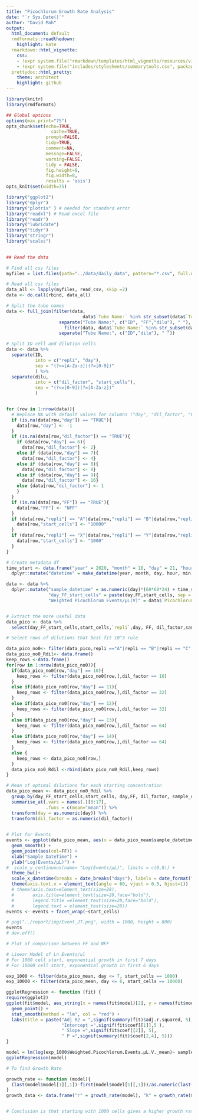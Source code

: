 ```yaml
---
title: "Picochlorum Growth Rate Analysis"
date: "`r Sys.Date()`"
author: "David Mah"
output:
  html_document: default
  rmdformats::readthedown:
    highlight: kate
  rmarkdown::html_vignette: 
    css: 
    - !expr system.file("rmarkdown/templates/html_vignette/resources/vignette.css", package = "rmarkdown")
    - !expr system.file("includes/stylesheets/summarytools.css", package = "summarytools")
  prettydoc::html_pretty:
    theme: architect
    highlight: github  
---
```



```r
library(knitr)
library(rmdformats)

## Global options
options(max.print="75")
opts_chunk$set(echo=TRUE,
	             cache=TRUE,
               prompt=FALSE,
               tidy=TRUE,
               comment=NA,
               message=FALSE,
               warning=FALSE,
               tidy = FALSE,
               fig.height=8, 
               fig.width=8,
               results = 'asis')
opts_knit$set(width=75)
```

```r
library("ggplot2")
library("dplyr")
library("plotrix" ) # needed for standard error
library("readxl") # Read excel file
library("readr") 
library("lubridate") 
library("tidyr") 
library("stringr") 
library("scales")
 
```

```r

## Read the data

# Find all csv files 
myfiles = list.files(path="../data/daily_data", pattern="*.csv", full.names=TRUE)

# Read all csv files
data_all <- lapply(myfiles, read_csv, skip =2)
data <- do.call(rbind, data_all)

# Split the tube names
data <- full_join(filter(data, 
                             data$`Tube Name:` %in% str_subset(data$`Tube Name:`, "FF") == "TRUE") %>% 
                    separate("Tube Name:", c("ID", "FF","dilu"), " "),
                      filter(data, data$`Tube Name:` %in% str_subset(data$`Tube Name:`, "FF") == "FALSE") %>% 
                    separate("Tube Name:", c("ID","dilu"), " "))

# Split ID cell and dilution cells
data <- data %>%
  separate(ID, 
           into = c("repli", "day"), 
           sep = "(?<=[A-Za-z])(?=[0-9])"
           ) %>%
  separate(dilu, 
           into = c("dil_factor", "start_cells"), 
           sep = "(?<=[0-9])(?=[A-Za-z])"
           )


for (row in 1:nrow(data)){
  # Replace NA with default values for columns ("day", "dil_factor", "FF")
  if (is.na(data[row,"day"]) == "TRUE"){
    data[row,"day"] <- -1
  }
  if (is.na(data[row,"dil_factor"]) == "TRUE"){
    if (data[row,"day"] == 6){
      data[row,"dil_factor"] <- 2}
    else if (data[row,"day"] == 7){
      data[row,"dil_factor"] <- 4}
    else if (data[row,"day"] == 8){
      data[row,"dil_factor"] <- 8}
    else if (data[row,"day"] == 9){
      data[row,"dil_factor"] <- 16}
    else {data[row,"dil_factor"] <- 1
    }
  } 
  if (is.na(data[row,"FF"]) == "TRUE"){
    data[row,"FF"] <- "NFF"
  }
  if (data[row,"repli"] == "A"|data[row,"repli"] == "B"|data[row,"repli"] == "C"){
    data[row,"start_cells"] <- "10000"
  }  
  if (data[row,"repli"] == "X"|data[row,"repli"] == "Y"|data[row,"repli"] == "Z"){
    data[row,"start_cells"] <- "1000"
  }
}

# Create metadata df 
time_start <- data.frame("year" = 2020, "month" = 10, "day" = 21, "hour" = 11, "min" = 30) %>%
  dplyr::mutate("datetime" = make_datetime(year, month, day, hour, min))

data <- data %>% 
  dplyr::mutate("sample_datetime" = as.numeric(day)*(60*60*24) + time_start$datetime,
                "day_FF_start_cells" = paste(day,FF,start_cells, sep = ""), 
                "Weighted Picochlorum Events/μL(V)" = data$`Picochlorum Events/μL(V)` * as.numeric(data$dil_factor))


# Extract the more useful data
data_pico <- data %>%
  select(day_FF_start_cells,start_cells,`repli`,day, FF, dil_factor,sample_datetime,`Picochlorum Events`,`Weighted Picochlorum Events/μL(V)`,`Picochlorum Events/μL(V)`, `Picochlorum Median FSC-A`, `Picochlorum SD FSC-A`, `Picochlorum Median SSC-A`, `Picochlorum SD SSC-A`, `Picochlorum Median PC5.5-A`, `Picochlorum SD PC5.5-A`, `Picochlorum Median PE-A`, `Picochlorum SD PE-A`) 

# Select rows of dilutions that best fit 10^3 rule

data_pico_no0<- filter(data_pico,repli =="A"|repli == "B"|repli == "C"|repli == "X"|repli == "Y"|repli == "Z")
data_pico_no0_Rdil<- data.frame()
keep_rows <-data.frame()
for(row in 1:nrow(data_pico_no0)){
  if(data_pico_no0[row,"day"] == 10){
    keep_rows <- filter(data_pico_no0[row,],dil_factor == 16)
  }
  else if(data_pico_no0[row,"day"] == 11){
    keep_rows <- filter(data_pico_no0[row,],dil_factor == 32) 
  }
  else if(data_pico_no0[row,"day"] == 12){
    keep_rows <- filter(data_pico_no0[row,],dil_factor == 32)
  }  
  else if(data_pico_no0[row,"day"] == 13){
    keep_rows <- filter(data_pico_no0[row,],dil_factor == 64)
  }
  else if(data_pico_no0[row,"day"] == 14){
    keep_rows <- filter(data_pico_no0[row,],dil_factor == 64)
  }  
  else {
    keep_rows <- data_pico_no0[row,]
  }
  data_pico_no0_Rdil <-rbind(data_pico_no0_Rdil,keep_rows)
}

# Mean of optimal dilutions for each starting concentration 
data_pico_mean <- data_pico_no0_Rdil %>% 
  group_by(day_FF_start_cells,start_cells, day,FF, dil_factor, sample_datetime) %>% 
  summarise_at(.vars = names(.)[8:17],
               .funs = c(mean="mean")) %>%
  transform(day = as.numeric(day)) %>%
  transform(dil_factor = as.numeric(dil_factor))
 


```




```r
# Plot for Events
events <- ggplot(data_pico_mean, aes(x = data_pico_mean$sample_datetime, y = log(data_pico_mean$`Weighted Picochlorum Events/μL(V)_mean`)))+
  geom_smooth() +
  geom_point(aes(col=FF)) +
  xlab("Sample DateTime") +
  ylab("Log(Events/μL)") +
#  scale_y_continuous(name= "Log(Events/μL)", limits = c(0,8)) +
  theme_bw()+
  scale_x_datetime(breaks = date_breaks("days"), labels = date_format("%b %d"))+ 
  theme(axis.text.x = element_text(angle = 60, vjust = 0.5, hjust=1))
  # theme(axis.text=element_text(size=28),
  #       axis.title=element_text(size=28,face="bold"),
  #       legend.title =element_text(size=28,face="bold"),
  #       legend.text = element_text(size=28)) 
events <- events + facet_wrap(~start_cells)

# png("../report/img/Event_JT.png", width = 1000, height = 800)
events
# dev.off()

# Plot of comparison between FF and NFF


```




```r
# Linear Model of Ln Events/ul
# For 1000 cell start, exponential growth in first 7 days
# For 10000 cell start, exponential growth in first 6 days

exp_1000 <- filter(data_pico_mean, day <= 7, start_cells == 1000)
exp_10000 <- filter(data_pico_mean, day <= 6, start_cells == 10000)

ggplotRegression <- function (fit) {
require(ggplot2)
ggplot(fit$model, aes_string(x = names(fit$model)[2], y = names(fit$model)[1])) + 
  geom_point() +
  stat_smooth(method = "lm", col = "red") +
  labs(title = paste("Adj R2 = ",signif(summary(fit)$adj.r.squared, 5),
                     "Intercept =",signif(fit$coef[[1]],5 ),
                     " Slope =",signif(fit$coef[[2]], 5),
                     " P =",signif(summary(fit)$coef[2,4], 5)))
}

model = lm(log(exp_1000$Weighted.Picochlorum.Events.μL.V._mean)~ sample_datetime, data = exp_1000)
ggplotRegression(model)

# To find Growth Rate 

growth_rate <- function (model){
  (last(model$model[1][,1])-first(model$model[1][,1]))/as.numeric(last(model$model[2][,1])-first(model$model[2][,1]))
}
growth_data <- data.frame("r" = growth_rate(model), "k" = growth_rate(model)/log(2), "T2" = log(2)/growth_rate(model))


# Conclusion is that starting with 1000 cells gives a higher growth rate AND has a longer exponential growth time as compared to starting with 10k cells. 


```